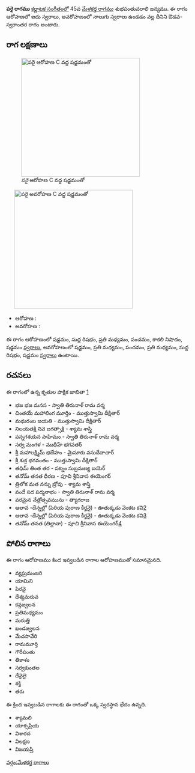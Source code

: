 {{Infobox ragam
	| name          	= పరై
	| synonym	    	= 
	| mela          	= 
	| chakra        	= 
	| janaka        	= 
	| type          	= ఔడవ-స్వరాంతర
	| arohanam      	= {{svaraC|S|R1|M2|P|N3|S'}} 
	| avarohanam    	= {{svaraC|S'|M2|P|M2|R1|S}}
	| jeeva         	=
	| chhaya        	=
	| nyasa         	=
	| vishesha      	= 
	| equivalent  		= 
}}
{{కర్ణాటక సంగీత రాగాలు}}
'''పరై రాగము''' [[కర్ణాటక సంగీతం]]లో 45వ [[మేళకర్త రాగము]] శుభపంతువరాలి జన్యము.  ఈ రాగం ఆరోహణలో ఐదు స్వరాలు, అవరోహణంలో నాలుగు స్వరాలు ఉండడం వల్ల దీనిని ఔడవ-స్వరాంతర రాగం అంటారు.


==రాగ లక్షణాలు==
[[Image:parai_ar_kb2wiki.png|thumb|right|316px|''పరై'' ఆరోహణ C వద్ద షడ్జమంతో]]
	[[Image:parai_av_kb2wiki.png|thumb|right|316px|''పరై'' అవరోహణ C వద్ద షడ్జమంతో]]

* ఆరోహణ : {{svaraC|S|R1|M2|P|N3|S'}} 
* అవరోహణ : {{svaraC|S'|M2|P|M2|R1|S}}

ఈ రాగం ఆరోహణంలో షడ్జమం, సుద్ద  రిషభం, ప్రతి మధ్యమం, పంచమం, కాకలి  నిషాదం, షడ్జమం [[స్వరాలు]], అవరోహణంలో షడ్జమం, ప్రతి మధ్యమం, పంచమం, ప్రతి మధ్యమం, సుద్ద  రిషభం, షడ్జమం [[స్వరాలు]] ఉంటాయి.

==రచనలు==
ఈ రాగంలో ఉన్న కృతుల పాక్షిక జాబితా [https://github.com/ssrihari/ragavardhini/blob/master/ragas/kritis.psv]
* భజ భజ మనస - స్వాతి తిరునాళ్ రామ వర్మ
* చింతయే మహాలింగ మూర్తిం - ముత్తుస్వామి దీక్షితార్
* మధురంబ జయతి - ముత్తుస్వామి దీక్షితార్
* నిలయతక్షి నివె  జగత్సాక్షి - శ్యామ శాస్త్రి
* పన్నగశయన  పాహిమం - స్వాతి తిరునాళ్ రామ వర్మ
* సర్వ మంగళ - ముథీహ్ భగవతర్
* శ్రీ మహాలక్ష్మిమ్  భజేహం - మైసూరు వసుదేవాచార్
* శ్రీ శుక్ర భగవంతం - ముత్తుస్వామి దీక్షితార్
* తధిమ్ తింత తర - పట్నం సుబ్రమణ్య ఐయెర్
* తనోమ్ తనత ధీరణ - పూచి శ్రీనివాస ఈయెంగర్
* త్రిలోక మత నన్ను బ్రోవు - శ్యామ శాస్త్రి
* వందే సద పద్మనాభం - స్వాతి తిరునాళ్ రామ వర్మ
* వరమైన  నేత్రోత్సవమును - త్యాగరాజ
* ఆలావ -దేన్నల్లో  (పెరియ పురాణ కీర్తనై) - ఊతుక్కడు వెంకట కవి[http://www.karnatik.com/c3139.shtml]
* ఆలావ -దేన్నల్లో  (పెరియ పురాణ కీర్తనై) - ఊతుక్కడు వెంకట కవి[http://www.karnatik.com/c3139.shtml]
* తనోమ్  తనత (తిల్లానా) - పూచి శ్రీనివాస ఈయెంగర్[http://www.karnatik.com/c3270.shtml]




==పోలిన రాగాలు==
ఈ రాగం ఆరోహణము కింద ఇవ్వబడిన రాగాల ఆరోహణముతో సమానమైనది.
* వ్యఘ్రమంజరి
* యామిని
* పిరవై
* దేశ్యమరువ
* కన్దజ్వలన
* ప్రతిమధ్యమం
* మరుత్తి
* ఖండజ్వలన
* మేచసావేరి
* రామమూర్తి
* గౌరీపంతు
* తికాశం
* సర్వకుంతల
*  దేవైలై
* శక్తి
* తరు

ఈ క్రింద ఇవ్వబడిన రాగాలకు ఈ రాగంతో ఒక్క స్వరస్థాన భేదం ఉన్నది.
* శ్యామలి
* యాక్సప్రియ
* విశారద
* విలక్షణ
* విజయష్రి



[[వర్గం:మేళకర్త రాగాలు]]